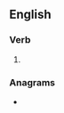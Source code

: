 ==English==

===Verb===
{{head|en|verb form}}

# {{en-third-person singular of|masticate}}

===Anagrams===
* {{anagrams|en|metastasic}}